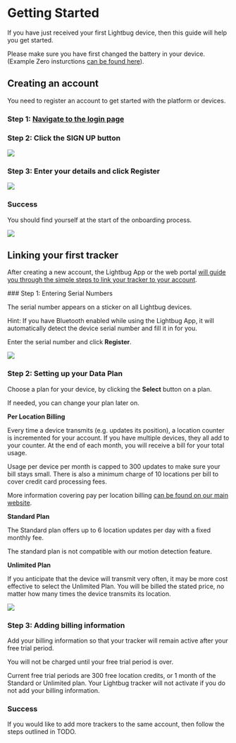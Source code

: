 
# Getting Started

If you have just received your first Lightbug device, then this guide will help you get started.

Please make sure you have first changed the battery in your device.
(Example Zero insturctions [can be found here](/devices/zero#charging)).

## Creating an account

You need to register an account to get started with the platform or devices.

<Steps>

### Step 1: [Navigate to the login page](https://lightbug.cloud/#/auth/login)

### Step 2: Click the **SIGN UP** button

![](https://i.imgur.com/wGzRsbb.png)

### Step 3: Enter your details and click **Register**

![](https://i.imgur.com/aoLS1NX.png)

### Success

You should find yourself at the start of the onboarding process.

![](https://i.imgur.com/ebfQfTd.png)

</Steps>

## Linking your first tracker

After creating a new account, the Lightbug App or the web
portal [will guide you through the simple steps to link your
tracker to your account](https://lightbug.cloud/#/welcome?addDevice=true).

<Steps>
### Step 1: Entering Serial Numbers

The serial number appears on a sticker on all Lightbug devices.

Hint: If you have Bluetooth enabled while using the Lightbug App, it will automatically detect the device serial number and fill it in for you.

Enter the serial number and click **Register**.

![](https://i.imgur.com/udTfQQ3.png)

### Step 2: Setting up your Data Plan

Choose a plan for your device, by clicking the **Select** button on a plan.

If needed, you can change your plan later on.

**Per Location Billing**

Every time a device transmits (e.g. updates its position), a location counter is incremented for your account.
If you have multiple devices, they all add to your counter.
At the end of each month, you will receive a bill for your total usage.

<Callout type="info" emoji="ℹ️">
  Usage per device per month is capped to 300 updates to make sure your bill stays small.
  There is also a minimum charge of 10 locations per bill to cover credit card processing fees.
</Callout>

More information covering pay per location billing [can be found on our main website](https://lightbug.io/data-fees/).

**Standard Plan**

The Standard plan offers up to 6 location updates per day
with a fixed monthly fee.

<Callout type="warning" emoji="⚠️">
  The standard plan is not compatible with our motion detection feature.
</Callout>

**Unlimited Plan**

If you anticipate that the device will transmit very often, it
may be more cost effective to select the Unlimited Plan.
You will be billed the stated price, no matter how many
times the device transmits its location.

<p className="nx-mt-6 nx-leading-7" style={{ display: 'flex', alignItems: 'center' }}>
<img src={`https://i.imgur.com/Q3v8piZ.png`} width={400} height={400} />
</p>

### Step 3: Adding billing information

Add your billing information so that your tracker will remain active after your free trial period.

You will not be charged until your free trial period is over.

<Callout type="info" emoji="ℹ️">
  Current free trial periods are 300 free location credits, or 1 month of the Standard or Unlimited plan.
</Callout>

<Callout type="warning" emoji="⚠️">
  Your Lightbug tracker will not activate if you do not add your billing information.
</Callout>

### Success

If you would like to add more trackers to the same account, then follow the steps outlined in TODO.

</Steps>
